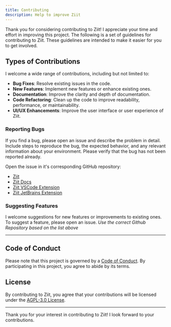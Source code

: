 ```yaml
---
title: Contributing
description: Help to improve Ziit
---
```



Thank you for considering contributing to Ziit! I appreciate your time and effort in improving this project. The following is a set of guidelines for contributing to Ziit. These guidelines are intended to make it easier for you to get involved.

## Types of Contributions

I welcome a wide range of contributions, including but not limited to:

- **Bug Fixes**: Resolve existing issues in the code.
- **New Features**: Implement new features or enhance existing ones.
- **Documentation**: Improve the clarity and depth of documentation.
- **Code Refactoring**: Clean up the code to improve readability, performance, or maintainability.
- **UI/UX Enhancements**: Improve the user interface or user experience of Ziit.

### Reporting Bugs

If you find a bug, please open an issue and describe the problem in detail. Include steps to reproduce the bug, the expected behavior, and any relevant information about your environment. Please verify that the bug has not been reported already.

<Callout type="info">
Open the issue in it's corresponding GitHub repository:

- [Ziit](https://github.com/0PandaDEV/Ziit/issues)
- [Ziit Docs](https://github.com/0PandaDEV/Ziit-docs/issues)
- [Ziit VSCode Extension](https://github.com/0PandaDEV/Ziit-vscode/issues)
- [Ziit JetBrains Extension](https://github.com/0PandaDEV/Ziit-jetbrains/issues)
</Callout>

### Suggesting Features

I welcome suggestions for new features or improvements to existing ones. To suggest a feature, please open an issue.
_Use the correct Github Repository based on the list above_

---

## Code of Conduct

Please note that this project is governed by a [Code of Conduct](/contribute/code-of-conduct). By participating in this project, you agree to abide by its terms.

## License

By contributing to Ziit, you agree that your contributions will be licensed under the [AGPL-3.0 License](https://github.com/0PandaDEV/Ziit/blob/main/LICENSE).

---

Thank you for your interest in contributing to Ziit! I look forward to your contributions.